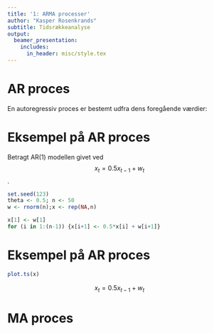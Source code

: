 ```yaml
---
title: '1: ARMA processer'
author: "Kasper Rosenkrands"
subtitle: Tidsrækkeanalyse
output:
  beamer_presentation:
    includes:
      in_header: misc/style.tex
---
```


# AR proces
En autoregressiv proces er bestemt udfra dens foregående værdier:

\begin{definition}[Autoregressiv Model]
  En AR(p) er på formen
  $$x_t = \phi_1 x_{t - 1} + \phi_2 x_{t - 2} + \cdots + \phi_p x_{t - p} + w_t,$$
  hvor $x_t$ er stationær, $w_t \sim wn(0, \sigma^2)$, $\phi_1, \phi_2, \ldots, \phi_p$ er konstanter og $\phi_p \neq 0$.
\end{definition}

# Eksempel på AR proces
Betragt AR(1) modellen givet ved
$$x_t = 0.5 x_{t-1} + w_t$$.

```r
set.seed(123)
theta <- 0.5; n <- 50
w <- rnorm(n);x <- rep(NA,n)

x[1] <- w[1]
for (i in 1:(n-1)) {x[i+1] <- 0.5*x[i] + w[i+1]}
```

# Eksempel på AR proces

```r
plot.ts(x)
```
$$x_t = 0.5 x_{t-1} + w_t$$

# MA proces

